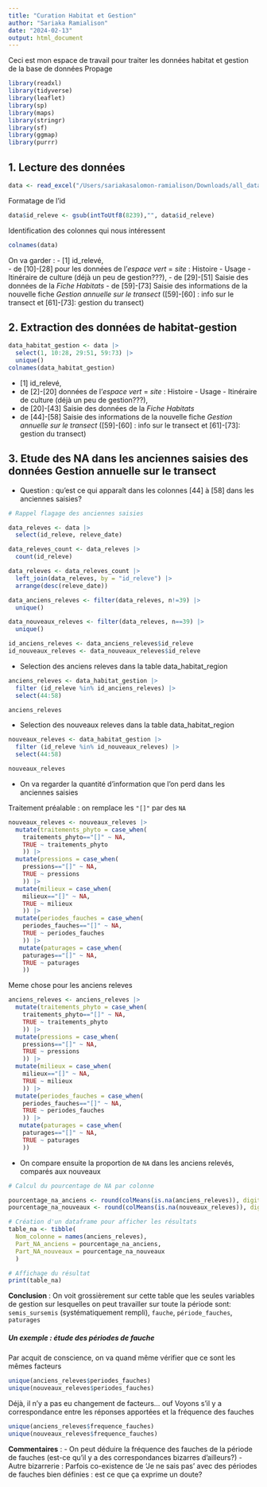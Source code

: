 ```yaml
---
title: "Curation Habitat et Gestion"
author: "Sariaka Ramialison"
date: "2024-02-13"
output: html_document
---
```


Ceci est mon espace de travail pour traiter les données habitat et gestion de la base de données Propage

```r
library(readxl)
library(tidyverse)
library(leaflet)
library(sp)
library(maps)
library(stringr)
library(sf)
library(ggmap)
library(purrr)
```


## 1. Lecture des données
```r
data <- read_excel("/Users/sariakasalomon-ramialison/Downloads/all_data_propage20240201.xlsx")
```

Formatage de l'id

```r
data$id_releve <- gsub(intToUtf8(8239),"", data$id_releve)
```

Identification des colonnes qui nous intéressent
```r
colnames(data)
```

On va garder :
- [1] id_relevé,  
- de [10]-[28] pour les données de l'*espace vert* = *site* : Histoire - Usage - Itinéraire de culture (déjà un peu de gestion???),
- de [29]-[51] Saisie des données de la *Fiche Habitats* 
- de [59]-[73] Saisie des informations de la nouvelle fiche *Gestion annuelle sur le transect* ([59]-[60] : info sur le transect et [61]-[73]: gestion du transect) 

## 2. Extraction des données de habitat-gestion

```r
data_habitat_gestion <- data |>
  select(1, 10:28, 29:51, 59:73) |>
  unique()
colnames(data_habitat_gestion)
```

- [1] id_relevé,  
- de [2]-[20] données de l'*espace vert* = *site* : Histoire - Usage - Itinéraire de culture (déjà un peu de gestion???),
- de [20]-[43] Saisie des données de la *Fiche Habitats* 
- de [44]-[58] Saisie des informations de la nouvelle fiche *Gestion annuelle sur le transect* ([59]-[60] : info sur le transect et [61]-[73]: gestion du transect) 


## 3. Etude des NA dans les anciennes saisies des données Gestion annuelle sur le transect

+ Question : qu'est ce qui apparaît dans les colonnes [44] à [58] dans les anciennes saisies?


```r
# Rappel flagage des anciennes saisies

data_releves <- data |> 
  select(id_releve, releve_date) 

data_releves_count <- data_releves |>
  count(id_releve)

data_releves <- data_releves_count |>
  left_join(data_releves, by = "id_releve") |>
  arrange(desc(releve_date))

data_anciens_releves <- filter(data_releves, n!=39) |>
  unique()

data_nouveaux_releves <- filter(data_releves, n==39) |>
  unique()

id_anciens_releves <- data_anciens_releves$id_releve
id_nouveaux_releves <- data_nouveaux_releves$id_releve
```


+ Selection des anciens releves dans la table data_habitat_region

```r
anciens_releves <- data_habitat_gestion |> 
  filter (id_releve %in% id_anciens_releves) |>
  select(44:58)

anciens_releves
```


+ Selection des nouveaux releves dans la table data_habitat_region

```r
nouveaux_releves <- data_habitat_gestion |> 
  filter (id_releve %in% id_nouveaux_releves) |>
  select(44:58)

nouveaux_releves
```


+ On va regarder la quantité d'information que l'on perd dans les anciennes saisies

Traitement préalable : on remplace les `"[]"` par des `NA`

```r
nouveaux_releves <- nouveaux_releves |>
  mutate(traitements_phyto = case_when(
    traitements_phyto=="[]" ~ NA,
    TRUE ~ traitements_phyto
    )) |>
  mutate(pressions = case_when(
    pressions=="[]" ~ NA,
    TRUE ~ pressions
    )) |>
  mutate(milieux = case_when(
    milieux=="[]" ~ NA,
    TRUE ~ milieux
    )) |>
  mutate(periodes_fauches = case_when(
    periodes_fauches=="[]" ~ NA,
    TRUE ~ periodes_fauches
    )) |>
   mutate(paturages = case_when(
    paturages=="[]" ~ NA,
    TRUE ~ paturages
    )) 
```

Meme chose pour les anciens releves

```r
anciens_releves <- anciens_releves |>
  mutate(traitements_phyto = case_when(
    traitements_phyto=="[]" ~ NA,
    TRUE ~ traitements_phyto
    )) |>
  mutate(pressions = case_when(
    pressions=="[]" ~ NA,
    TRUE ~ pressions
    )) |>
  mutate(milieux = case_when(
    milieux=="[]" ~ NA,
    TRUE ~ milieux
    )) |>
  mutate(periodes_fauches = case_when(
    periodes_fauches=="[]" ~ NA,
    TRUE ~ periodes_fauches
    )) |>
   mutate(paturages = case_when(
    paturages=="[]" ~ NA,
    TRUE ~ paturages
    )) 
```




+ On compare ensuite la proportion de `NA` dans les anciens relevés, comparés aux nouveaux


```r
# Calcul du pourcentage de NA par colonne

pourcentage_na_anciens <- round(colMeans(is.na(anciens_releves)), digits=2) * 100
pourcentage_na_nouveaux <- round(colMeans(is.na(nouveaux_releves)), digits=2) * 100

# Création d'un dataframe pour afficher les résultats
table_na <- tibble(
  Nom_colonne = names(anciens_releves),
  Part_NA_anciens = pourcentage_na_anciens,
  Part_NA_nouveaux = pourcentage_na_nouveaux
  )

# Affichage du résultat
print(table_na)
```
**Conclusion** : On voit grossièrement sur cette table que les seules variables de gestion sur lesquelles on peut travailler sur toute la période sont:
`semis_sursemis` (systématiquement rempli), `fauche`, `période_fauches`, `paturages`


##### Un exemple : étude des périodes de fauche 

Par acquit de conscience, on va quand même vérifier que ce sont les mêmes facteurs 


```r
unique(anciens_releves$periodes_fauches)
unique(nouveaux_releves$periodes_fauches)
```

Déjà, il n'y a pas eu changement de facteurs... ouf 
Voyons s'il y a correspondance entre les réponses apportées et la fréquence des fauches

```r
unique(anciens_releves$frequence_fauches)
unique(nouveaux_releves$frequence_fauches)
```


**Commentaires** : 
- On peut déduire la fréquence des fauches de la période de fauches (est-ce qu'il y a des correspondances bizarres d'ailleurs?)
- Autre bizarrerie : Parfois co-existence de 'Je ne sais pas' avec des périodes de fauches bien définies : est ce que ça exprime un doute? 


